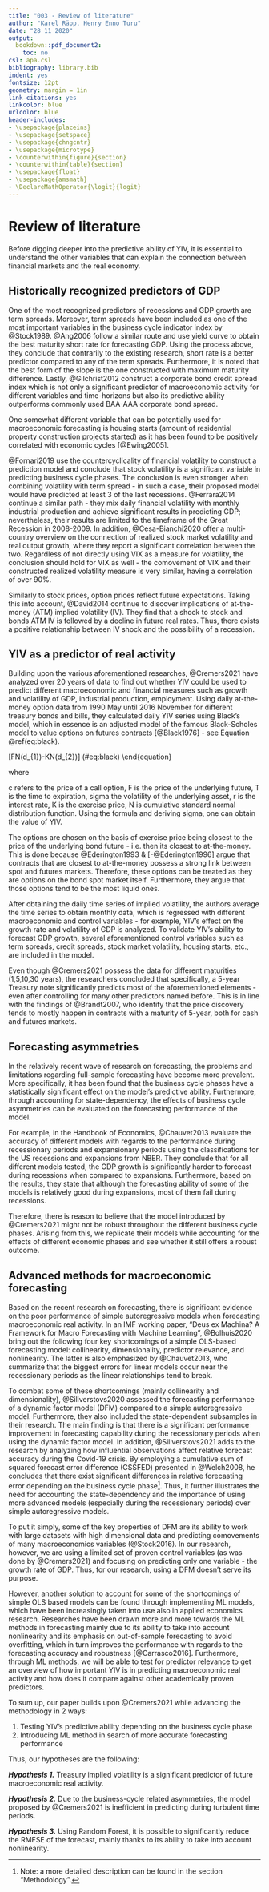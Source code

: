 ```yaml
---
title: "003 - Review of literature"
author: "Karel Räpp, Henry Enno Turu"
date: "28 11 2020"
output: 
  bookdown::pdf_document2:
    toc: no
csl: apa.csl
bibliography: library.bib
indent: yes
fontsize: 12pt
geometry: margin = 1in
link-citations: yes
linkcolor: blue
urlcolor: blue
header-includes:
- \usepackage{placeins}
- \usepackage{setspace}
- \usepackage{chngcntr}
- \usepackage{microtype}
- \counterwithin{figure}{section}
- \counterwithin{table}{section}
- \usepackage{float}
- \usepackage{amsmath}
- \DeclareMathOperator{\logit}{logit}
---
```

\graphicspath{ {./images/} }


# Review of literature
 
Before digging deeper into the predictive ability of YIV, it is essential to understand the other variables that can explain the connection between financial markets and the real economy. 


## Historically recognized predictors of GDP

One of the most recognized predictors of recessions and GDP growth are term spreads. Moreover, term spreads have been included as one of the most important variables in the business cycle indicator index by @Stock1989. @Ang2006 follow a similar route and use yield curve to obtain the best maturity short rate for forecasting GDP. Using the process above, they conclude that contrarily to the existing research, short rate is a better predictor compared to any of the term spreads. Furthermore, it is noted that the best form of the slope is the one constructed with maximum maturity difference. Lastly, @Gilchrist2012 construct a corporate bond credit spread index which is not only a significant predictor of macroeconomic activity for different variables and time-horizons but also its predictive ability outperforms commonly used BAA-AAA corporate bond spread.

One somewhat different variable that can be potentially used for macroeconomic forecasting is housing starts (amount of residential property construction projects started) as it has been found to be positively correlated with economic cycles [@Ewing2005].

@Fornari2019 use the countercyclicality of financial volatility to construct a prediction model and conclude that stock volatility is a significant variable in predicting business cycle phases. The conclusion is even stronger when combining volatility with term spread - in such a case, their proposed model would have predicted at least 3 of the last recessions. @Ferrara2014 continue a similar path - they mix daily financial volatility with monthly industrial production and achieve significant results in predicting GDP; nevertheless, their results are limited to the timeframe of the Great Recession in 2008-2009. In addition, @Cesa-Bianchi2020 offer a multi-country overview on the connection of realized stock market volatility and real output growth, where they report a significant correlation between the two. Regardless of not directly using VIX as a measure for volatility, the conclusion should hold for VIX as well - the comovement of VIX and their constructed realized volatility measure is very similar, having a correlation of over 90%.

Similarly to stock prices, option prices reflect future expectations. Taking this into account, @David2014 continue to discover implications of at-the-money (ATM) implied volatility (IV). They find that a shock to stock and bonds ATM IV is followed by a decline in future real rates. Thus, there exists a positive relationship between IV shock and the possibility of a recession.

## YIV as a predictor of real activity

Building upon the various aforementioned researches, @Cremers2021 have analyzed over 20 years of data to find out whether YIV could be used to predict different macroeconomic and financial measures such as growth and volatility of GDP, industrial production, employment. Using daily at-the-money option data from 1990 May until 2016 November for different treasury bonds and bills, they calculated daily YIV series using Black’s model, which in essence is an adjusted model of the famous Black-Scholes model to value options on futures contracts [@Black1976] - see Equation \@ref(eq:black).


\begin{equation}\
c = e^{-rT} + [FN(d_{1})-KN(d_{2})] (\#eq:black)
\end{equation}

where 

\begin{align}
d_{1} = \frac{ln (F/K) + 0.5\sigma_{t}^{2}]}{\sqrt{\sigma T}} && d_{2} = d_{1} - \sqrt{\sigma T}
 \end{align}

c refers to the price of a call option, F is the price of the underlying future, T is the time to expiration, sigma the volatility of the underlying asset, r is the interest rate, K is the exercise price, N is cumulative standard normal distribution function. Using the formula and deriving sigma, one can obtain the value of YIV.


The options are chosen on the basis of exercise price being closest to the price of the underlying bond future - i.e. then its closest to at-the-money. This is done because @Ederington1993 & [-@Ederington1996] argue that contracts that are closest to at-the-money possess a strong link between spot and futures markets. Therefore, these options can be treated as they are options on the bond spot market itself. Furthermore, they argue that those options tend to be the most liquid ones.

After obtaining the daily time series of implied volatility, the authors average the time series to obtain monthly data, which is regressed with different macroeconomic and control variables - for example, YIV's effect on the growth rate and volatility of GDP is analyzed. To validate YIV's ability to forecast GDP growth, several aforementioned control variables such as term spreads, credit spreads, stock market volatility, housing starts, etc., are included in the model. 

Even though @Cremers2021 possess the data for different maturities (1,5,10,30 years), the researchers concluded that specifically, a 5-year Treasury note significantly predicts most of the aforementioned elements - even after controlling for many other predictors named before. This is in line with the findings of @Brandt2007, who identify that the price discovery tends to mostly happen in contracts with a maturity of 5-year, both for cash and futures markets.

## Forecasting asymmetries
In the relatively recent wave of research on forecasting, the problems and limitations regarding full-sample forecasting have become more prevalent. More specifically, it has been found that the business cycle phases have a statistically significant effect on the model’s predictive ability. Furthermore, through accounting for state-dependency, the effects of business cycle asymmetries can be evaluated on the forecasting performance of the model.

For example, in the Handbook of Economics, @Chauvet2013 evaluate the accuracy of different models with regards to the performance during recessionary periods and expansionary periods using the classifications for the US recessions and expansions from NBER. They conclude that for all different models tested, the GDP growth is significantly harder to forecast during recessions when compared to expansions. Furthermore, based on the results, they state that although the forecasting ability of some of the models is relatively good during expansions, most of them fail during recessions. 

Therefore, there is reason to believe that the model introduced by @Cremers2021 might not be robust throughout the different business cycle phases. Arising from this, we replicate their models while accounting for the effects of different economic phases and see whether it still offers a robust outcome.



## Advanced methods for macroeconomic forecasting
Based on the recent research on forecasting, there is significant evidence on the poor performance of simple autoregressive models when forecasting macroeconomic real activity.
In an IMF working paper, “Deus ex Machina? A Framework for Macro Forecasting with Machine Learning”, @Bolhuis2020 bring out the following four key shortcomings of a simple OLS-based forecasting model: collinearity, dimensionality, predictor relevance, and nonlinearity. The latter is also emphasized by @Chauvet2013, who summarize that the biggest errors for linear models occur near the recessionary periods as the linear relationships tend to break.

To combat some of these shortcomings (mainly collinearity and dimensionality), @Siliverstovs2020 assessed the forecasting performance of a dynamic factor model (DFM) compared to a simple autoregressive model. Furthermore, they also included the state-dependent subsamples in their research. The main finding is that there is a significant performance improvement in forecasting capability during the recessionary periods when using the dynamic factor model. In addition, @Siliverstovs2021 adds to the research by analyzing how influential observations affect relative forecast accuracy during the Covid-19 crisis. By employing a cumulative sum of squared forecast error difference (CSSFED) presented in @Welch2008, he concludes that there exist significant differences in relative forecasting error depending on the business cycle phase^[Note: a more detailed description can be found in the section "Methodology".]. Thus, it further illustrates the need for accounting the state-dependency and the importance of using more advanced models (especially during the recessionary periods) over simple autoregressive models.

To put it simply, some of the key properties of DFM are its ability to work with large datasets with high dimensional data and predicting comovements of many macroeconomics variables (@Stock2016). In our research, however, we are using a limited set of proven control variables (as was done by @Cremers2021) and focusing on predicting only one variable - the growth rate of GDP. Thus, for our research, using a DFM doesn't serve its purpose.

However, another solution to account for some of the shortcomings of simple OLS based models can be found through implementing ML models, which have been increasingly taken into use also in applied economics research. Researches have been drawn more and more towards the ML methods in forecasting mainly due to its ability to take into account nonlinearity and its emphasis on out-of-sample forecasting to avoid overfitting, which in turn improves the performance with regards to the forecasting accuracy and robustness [@Carrasco2016]. Furthermore, through ML methods, we will be able to test for predictor relevance to get an overview of how important YIV is in predicting macroeconomic real activity and how does it compare against other academically proven predictors.


To sum up, our paper builds upon @Cremers2021 while advancing the methodology in 2 ways:

1. Testing YIV's predictive ability depending on the business cycle phase
2. Introducing ML method in search of more accurate forecasting performance

Thus, our hypotheses are the following: 

***Hypothesis 1.*** Treasury implied volatility is a significant predictor of future macroeconomic real activity.

***Hypothesis 2.*** Due to the business-cycle related asymmetries, the model proposed by @Cremers2021 is inefficient in predicting during turbulent time periods.

***Hypothesis 3.*** Using Random Forest, it is possible to significantly reduce the RMFSE of the forecast, mainly thanks to its ability to take into account nonlinearity.

